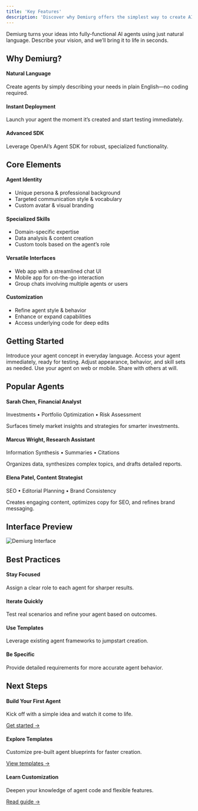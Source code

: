 ```yaml
---
title: 'Key Features'
description: 'Discover why Demiurg offers the simplest way to create AI agents'
---
```



<Tip>
  Demiurg turns your ideas into fully-functional AI agents using just natural language. 
  Describe your vision, and we’ll bring it to life in seconds.
</Tip>

## Why Demiurg?
<div className="grid gap-6 md:grid-cols-3 my-8">
  <div>
    <h4 className="font-semibold text-primary dark:text-primary-light mb-2">Natural Language</h4>
    <p className="text-sm">Create agents by simply describing your needs in plain English—no coding required.</p>
  </div>
  <div>
    <h4 className="font-semibold text-primary dark:text-primary-light mb-2">Instant Deployment</h4>
    <p className="text-sm">Launch your agent the moment it’s created and start testing immediately.</p>
  </div>
  <div>
    <h4 className="font-semibold text-primary dark:text-primary-light mb-2">Advanced SDK</h4>
    <p className="text-sm">Leverage OpenAI’s Agent SDK for robust, specialized functionality.</p>
  </div>
</div>

## Core Elements
<div className="space-y-8 my-8">
  <div>
    <h4 className="text-base font-semibold text-primary dark:text-primary-light mb-2">Agent Identity</h4>
    <ul className="list-disc list-inside text-sm space-y-1 ml-4">
      <li>Unique persona & professional background</li>
      <li>Targeted communication style & vocabulary</li>
      <li>Custom avatar & visual branding</li>
    </ul>
  </div>
  
  <div>
    <h4 className="text-base font-semibold text-primary dark:text-primary-light mb-2">Specialized Skills</h4>
    <ul className="list-disc list-inside text-sm space-y-1 ml-4">
      <li>Domain-specific expertise</li>
      <li>Data analysis & content creation</li>
      <li>Custom tools based on the agent’s role</li>
    </ul>
  </div>
  
  <div>
    <h4 className="text-base font-semibold text-primary dark:text-primary-light mb-2">Versatile Interfaces</h4>
    <ul className="list-disc list-inside text-sm space-y-1 ml-4">
      <li>Web app with a streamlined chat UI</li>
      <li>Mobile app for on-the-go interaction</li>
      <li>Group chats involving multiple agents or users</li>
    </ul>
  </div>
  
  <div>
    <h4 className="text-base font-semibold text-primary dark:text-primary-light mb-2">Customization</h4>
    <ul className="list-disc list-inside text-sm space-y-1 ml-4">
      <li>Refine agent style & behavior</li>
      <li>Enhance or expand capabilities</li>
      <li>Access underlying code for deep edits</li>
    </ul>
  </div>
</div>

## Getting Started
<Steps className="mb-8">
  <Step title="Describe">
    Introduce your agent concept in everyday language.
  </Step>
  <Step title="Review">
    Access your agent immediately, ready for testing.
  </Step>
  <Step title="Optimize">
    Adjust appearance, behavior, and skill sets as needed.
  </Step>
  <Step title="Deploy">
    Use your agent on web or mobile. Share with others at will.
  </Step>
</Steps>

## Popular Agents
<div className="space-y-6 my-8">
  <div>
    <h4 className="font-semibold text-primary dark:text-primary-light mb-1">Sarah Chen, Financial Analyst</h4>
    <p className="text-xs text-gray-500 mb-2">Investments • Portfolio Optimization • Risk Assessment</p>
    <p className="text-sm">Surfaces timely market insights and strategies for smarter investments.</p>
  </div>
  
  <div>
    <h4 className="font-semibold text-primary dark:text-primary-light mb-1">Marcus Wright, Research Assistant</h4>
    <p className="text-xs text-gray-500 mb-2">Information Synthesis • Summaries • Citations</p>
    <p className="text-sm">Organizes data, synthesizes complex topics, and drafts detailed reports.</p>
  </div>
  
  <div>
    <h4 className="font-semibold text-primary dark:text-primary-light mb-1">Elena Patel, Content Strategist</h4>
    <p className="text-xs text-gray-500 mb-2">SEO • Editorial Planning • Brand Consistency</p>
    <p className="text-sm">Creates engaging content, optimizes copy for SEO, and refines brand messaging.</p>
  </div>
</div>

## Interface Preview
<Frame>
  <img src="/images/demiurg-interface.png" alt="Demiurg Interface" className="rounded-lg" />
</Frame>

## Best Practices
<div className="grid gap-6 md:grid-cols-2 my-8">
  <div>
    <h4 className="font-semibold text-primary dark:text-primary-light mb-1">Stay Focused</h4>
    <p className="text-sm">Assign a clear role to each agent for sharper results.</p>
  </div>
  <div>
    <h4 className="font-semibold text-primary dark:text-primary-light mb-1">Iterate Quickly</h4>
    <p className="text-sm">Test real scenarios and refine your agent based on outcomes.</p>
  </div>
  <div>
    <h4 className="font-semibold text-primary dark:text-primary-light mb-1">Use Templates</h4>
    <p className="text-sm">Leverage existing agent frameworks to jumpstart creation.</p>
  </div>
  <div>
    <h4 className="font-semibold text-primary dark:text-primary-light mb-1">Be Specific</h4>
    <p className="text-sm">Provide detailed requirements for more accurate agent behavior.</p>
  </div>
</div>

## Next Steps
<div className="space-y-6">
  <div>
    <h4 className="font-semibold text-primary dark:text-primary-light mb-1">Build Your First Agent</h4>
    <p className="text-sm mb-1">Kick off with a simple idea and watch it come to life.</p>
    <a href="/quickstart/create" className="text-primary dark:text-primary-light text-sm hover:underline">Get started →</a>
  </div>
  <div>
    <h4 className="font-semibold text-primary dark:text-primary-light mb-1">Explore Templates</h4>
    <p className="text-sm mb-1">Customize pre-built agent blueprints for faster creation.</p>
    <a href="/agents/templates" className="text-primary dark:text-primary-light text-sm hover:underline">View templates →</a>
  </div>
  <div>
    <h4 className="font-semibold text-primary dark:text-primary-light mb-1">Learn Customization</h4>
    <p className="text-sm mb-1">Deepen your knowledge of agent code and flexible features.</p>
    <a href="/agents/code-editor" className="text-primary dark:text-primary-light text-sm hover:underline">Read guide →</a>
  </div>
</div>
